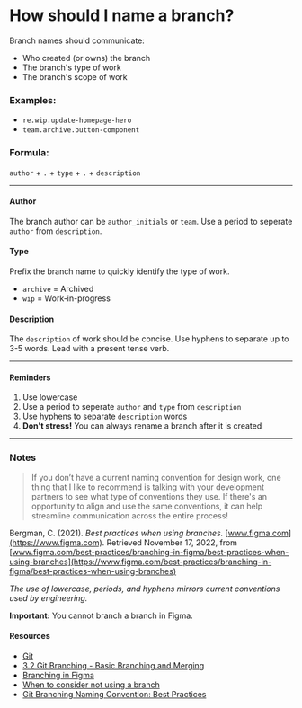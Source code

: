 
# How should I name a branch?

Branch names should communicate:

- Who created (or owns) the branch
- The branch's type of work
- The branch's scope of work

### Examples:

- `re.wip.update-homepage-hero`
- `team.archive.button-component`

### Formula:

`author` + `.` + `type` + `.` + `description`

---

#### Author

The branch author can be `author_initials` or `team`. Use a period to seperate `author` from `description`.

#### Type

Prefix the branch name to quickly identify the type of work.

- `archive` = Archived
- `wip` = Work-in-progress

#### Description

The `description` of work should be concise. Use hyphens to separate up to 3-5 words. Lead with a present tense verb.

---

#### Reminders

1. Use lowercase
2. Use a period to seperate `author` and `type` from `description`
3. Use hyphens to separate `description` words
4. **Don't stress!** You can always rename a branch after it is created

---

### Notes

> If you don’t have a current naming convention for design work, one thing that I like to recommend is talking with your development partners to see what type of conventions they use. If there's an opportunity to align and use the same conventions, it can help streamline communication across the entire process!

Bergman, C. (2021). _Best practices when using branches._ [www.figma.com](https://www.figma.com). Retrieved November 17, 2022, from [www.figma.com/best-practices/branching-in-figma/best-practices-when-using-branches](https://www.figma.com/best-practices/branching-in-figma/best-practices-when-using-branches)

_The use of lowercase, periods, and hyphens mirrors current conventions used by engineering._

**Important:** You cannot branch a branch in Figma.

#### Resources

- [Git](https://git-scm.com/)
- [3.2 Git Branching - Basic Branching and Merging](https://git-scm.com/book/en/v2/Git-Branching-Basic-Branching-and-Merging)
- [Branching in Figma](https://www.figma.com/best-practices/branching-in-figma/)
- [When to consider not using a branch](https://www.figma.com/best-practices/branching-in-figma/when-to-not-use-a-branch/)
- [Git Branching Naming Convention: Best Practices](https://codingsight.com/git-branching-naming-convention-best-practices/)
